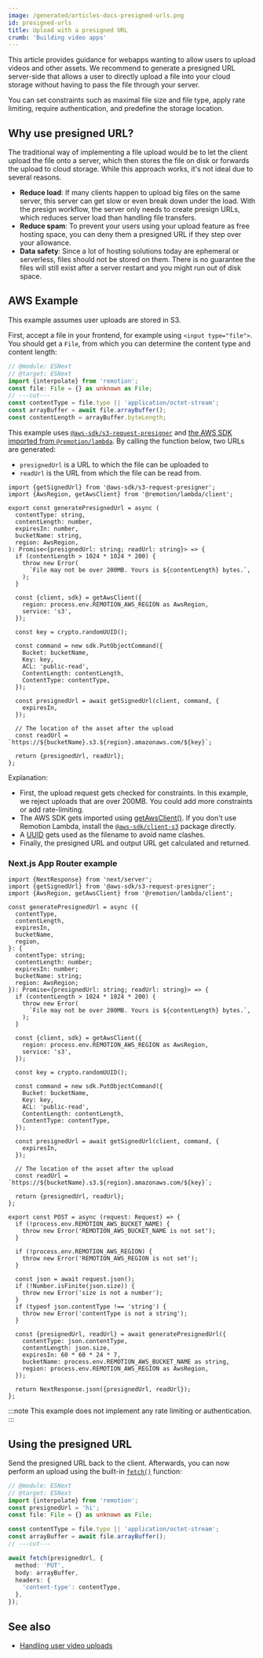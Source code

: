 ```yaml
---
image: /generated/articles-docs-presigned-urls.png
id: presigned-urls
title: Upload with a presigned URL
crumb: 'Building video apps'
---
```


This article provides guidance for webapps wanting to allow users to upload videos and other assets. We recommend to generate a presigned URL server-side that allows a user to directly upload a file into your cloud storage without having to pass the file through your server.

You can set constraints such as maximal file size and file type, apply rate limiting, require authentication, and predefine the storage location.

## Why use presigned URL?

The traditional way of implementing a file upload would be to let the client upload the file onto a server, which then stores the file on disk or forwards the upload to cloud storage. While this approach works, it's not ideal due to several reasons.

- **Reduce load**: If many clients happen to upload big files on the same server, this server can get slow or even break down under the load. With the presign workflow, the server only needs to create presign URLs, which reduces server load than handling file transfers.
- **Reduce spam**: To prevent your users using your upload feature as free hosting space, you can deny them a presigned URL if they step over your allowance.
- **Data safety**: Since a lot of hosting solutions today are ephemeral or serverless, files should not be stored on them. There is no guarantee the files will still exist after a server restart and you might run out of disk space.

## AWS Example

This example assumes user uploads are stored in S3.

First, accept a file in your frontend, for example using `<input type="file">`. You should get a `File`, from which you can determine the content type and content length:

```ts twoslash title="App.tsx"
// @module: ESNext
// @target: ESNext
import {interpolate} from 'remotion';
const file: File = {} as unknown as File;
// ---cut---
const contentType = file.type || 'application/octet-stream';
const arrayBuffer = await file.arrayBuffer();
const contentLength = arrayBuffer.byteLength;
```

This example uses [`@aws-sdk/s3-request-presigner`](https://github.com/aws/aws-sdk-js-v3/tree/main/packages/s3-request-presigner) and [the AWS SDK imported from `@remotion/lambda`](/docs/lambda/getawsclient). By calling the function below, two URLs are generated:

- `presignedUrl` is a URL to which the file can be uploaded to
- `readUrl` is the URL from which the file can be read from.

```tsx twoslash title="generate-presigned-url.ts"
import {getSignedUrl} from '@aws-sdk/s3-request-presigner';
import {AwsRegion, getAwsClient} from '@remotion/lambda/client';

export const generatePresignedUrl = async (
  contentType: string,
  contentLength: number,
  expiresIn: number,
  bucketName: string,
  region: AwsRegion,
): Promise<{presignedUrl: string; readUrl: string}> => {
  if (contentLength > 1024 * 1024 * 200) {
    throw new Error(
      `File may not be over 200MB. Yours is ${contentLength} bytes.`,
    );
  }

  const {client, sdk} = getAwsClient({
    region: process.env.REMOTION_AWS_REGION as AwsRegion,
    service: 's3',
  });

  const key = crypto.randomUUID();

  const command = new sdk.PutObjectCommand({
    Bucket: bucketName,
    Key: key,
    ACL: 'public-read',
    ContentLength: contentLength,
    ContentType: contentType,
  });

  const presignedUrl = await getSignedUrl(client, command, {
    expiresIn,
  });

  // The location of the asset after the upload
  const readUrl = `https://${bucketName}.s3.${region}.amazonaws.com/${key}`;

  return {presignedUrl, readUrl};
};
```

Explanation:

- First, the upload request gets checked for constraints. In this example, we reject uploads that are over 200MB. You could add more constraints or add rate-limiting.
- The AWS SDK gets imported using [getAwsClient()](/docs/lambda/getawsclient). If you don't use Remotion Lambda, install the [`@aws-sdk/client-s3`](https://github.com/aws/aws-sdk-js-v3/tree/main/clients/client-s3) package directly.
- A [UUID](https://en.wikipedia.org/wiki/Universally_unique_identifier) gets used as the filename to avoid name clashes.
- Finally, the presigned URL and output URL get calculated and returned.

### Next.js App Router example

```tsx twoslash title="app/api/upload/route.ts"
import {NextResponse} from 'next/server';
import {getSignedUrl} from '@aws-sdk/s3-request-presigner';
import {AwsRegion, getAwsClient} from '@remotion/lambda/client';

const generatePresignedUrl = async ({
  contentType,
  contentLength,
  expiresIn,
  bucketName,
  region,
}: {
  contentType: string;
  contentLength: number;
  expiresIn: number;
  bucketName: string;
  region: AwsRegion;
}): Promise<{presignedUrl: string; readUrl: string}> => {
  if (contentLength > 1024 * 1024 * 200) {
    throw new Error(
      `File may not be over 200MB. Yours is ${contentLength} bytes.`,
    );
  }

  const {client, sdk} = getAwsClient({
    region: process.env.REMOTION_AWS_REGION as AwsRegion,
    service: 's3',
  });

  const key = crypto.randomUUID();

  const command = new sdk.PutObjectCommand({
    Bucket: bucketName,
    Key: key,
    ACL: 'public-read',
    ContentLength: contentLength,
    ContentType: contentType,
  });

  const presignedUrl = await getSignedUrl(client, command, {
    expiresIn,
  });

  // The location of the asset after the upload
  const readUrl = `https://${bucketName}.s3.${region}.amazonaws.com/${key}`;

  return {presignedUrl, readUrl};
};

export const POST = async (request: Request) => {
  if (!process.env.REMOTION_AWS_BUCKET_NAME) {
    throw new Error('REMOTION_AWS_BUCKET_NAME is not set');
  }

  if (!process.env.REMOTION_AWS_REGION) {
    throw new Error('REMOTION_AWS_REGION is not set');
  }

  const json = await request.json();
  if (!Number.isFinite(json.size)) {
    throw new Error('size is not a number');
  }
  if (typeof json.contentType !== 'string') {
    throw new Error('contentType is not a string');
  }

  const {presignedUrl, readUrl} = await generatePresignedUrl({
    contentType: json.contentType,
    contentLength: json.size,
    expiresIn: 60 * 60 * 24 * 7,
    bucketName: process.env.REMOTION_AWS_BUCKET_NAME as string,
    region: process.env.REMOTION_AWS_REGION as AwsRegion,
  });

  return NextResponse.json({presignedUrl, readUrl});
};
```

:::note
This example does not implement any rate limiting or authentication.
:::

## Using the presigned URL

Send the presigned URL back to the client. Afterwards, you can now perform an upload using the built-in [`fetch()`](https://developer.mozilla.org/en-US/docs/Web/API/Fetch_API) function:

```ts twoslash title="App.tsx"
// @module: ESNext
// @target: ESNext
import {interpolate} from 'remotion';
const presignedUrl = 'hi';
const file: File = {} as unknown as File;

const contentType = file.type || 'application/octet-stream';
const arrayBuffer = await file.arrayBuffer();
// ---cut---

await fetch(presignedUrl, {
  method: 'PUT',
  body: arrayBuffer,
  headers: {
    'content-type': contentType,
  },
});
```

## See also

- [Handling user video uploads](/docs/video-uploads)
